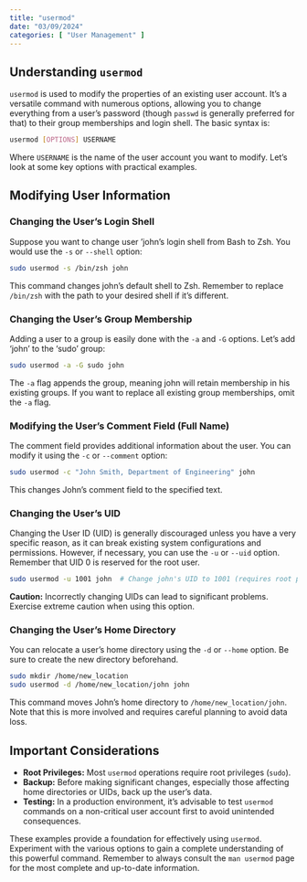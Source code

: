 ```yaml
---
title: "usermod"
date: "03/09/2024"
categories: [ "User Management" ]
---
```

## Understanding `usermod`

`usermod` is used to modify the properties of an existing user account.  It's a versatile command with numerous options, allowing you to change everything from a user's password (though `passwd` is generally preferred for that) to their group memberships and login shell.  The basic syntax is:

```bash
usermod [OPTIONS] USERNAME
```

Where `USERNAME` is the name of the user account you want to modify.  Let's look at some key options with practical examples.


## Modifying User Information

### Changing the User's Login Shell

Suppose you want to change user 'john's login shell from Bash to Zsh.  You would use the `-s` or `--shell` option:

```bash
sudo usermod -s /bin/zsh john
```

This command changes john's default shell to Zsh.  Remember to replace `/bin/zsh` with the path to your desired shell if it's different.


### Changing the User's Group Membership

Adding a user to a group is easily done with the `-a` and `-G` options. Let's add 'john' to the 'sudo' group:

```bash
sudo usermod -a -G sudo john
```

The `-a` flag appends the group, meaning john will retain membership in his existing groups.  If you want to replace all existing group memberships, omit the `-a` flag.


### Modifying the User's Comment Field (Full Name)

The comment field provides additional information about the user. You can modify it using the `-c` or `--comment` option:

```bash
sudo usermod -c "John Smith, Department of Engineering" john
```

This changes John's comment field to the specified text.


### Changing the User's UID

Changing the User ID (UID) is generally discouraged unless you have a very specific reason, as it can break existing system configurations and permissions. However, if necessary, you can use the `-u` or `--uid` option.  Remember that UID 0 is reserved for the root user.

```bash
sudo usermod -u 1001 john  # Change john's UID to 1001 (requires root privileges)
```

**Caution:** Incorrectly changing UIDs can lead to significant problems. Exercise extreme caution when using this option.


### Changing the User's Home Directory

You can relocate a user's home directory using the `-d` or `--home` option. Be sure to create the new directory beforehand.


```bash
sudo mkdir /home/new_location
sudo usermod -d /home/new_location/john john
```

This command moves John's home directory to `/home/new_location/john`.  Note that this is more involved and requires careful planning to avoid data loss.


##  Important Considerations

* **Root Privileges:** Most `usermod` operations require root privileges (`sudo`).
* **Backup:** Before making significant changes, especially those affecting home directories or UIDs, back up the user's data.
* **Testing:** In a production environment, it's advisable to test `usermod` commands on a non-critical user account first to avoid unintended consequences.


These examples provide a foundation for effectively using `usermod`.  Experiment with the various options to gain a complete understanding of this powerful command. Remember to always consult the `man usermod` page for the most complete and up-to-date information.

